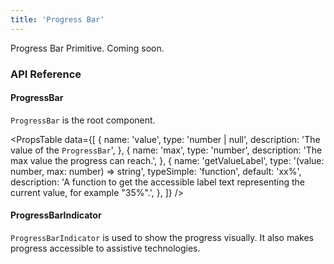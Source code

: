```yaml
---
title: 'Progress Bar'
---
```


Progress Bar Primitive. Coming soon.

### API Reference

#### ProgressBar

`ProgressBar` is the root component.

<PropsTable
  data={[
    {
      name: 'value',
      type: 'number | null',
      description: 'The value of the `ProgressBar`',
    },
    {
      name: 'max',
      type: 'number',
      description: 'The max value the progress can reach.',
    },
    {
      name: 'getValueLabel',
      type: '(value: number, max: number) => string',
      typeSimple: 'function',
      default: 'xx%',
      description:
        'A function to get the accessible label text representing the current value, for example "35%".',
    },
  ]}
/>

#### ProgressBarIndicator

`ProgressBarIndicator` is used to show the progress visually. It also makes progress accessible to assistive technologies.
